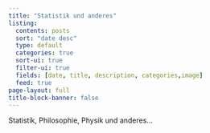 ```yaml
---
title: "Statistik und anderes"
listing:
  contents: posts
  sort: "date desc"
  type: default
  categories: true
  sort-ui: true
  filter-ui: true
  fields: [date, title, description, categories,image]
  feed: true
page-layout: full
title-block-banner: false
---
```


Statistik, Philosophie, Physik und anderes...


